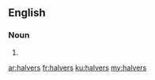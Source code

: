 ==English==

===Noun===
{{head|en|plural}}

# {{plural of|halver|lang=en}}

[[ar:halvers]]
[[fr:halvers]]
[[ku:halvers]]
[[my:halvers]]